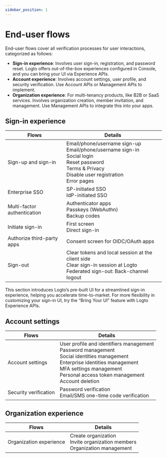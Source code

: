 ```yaml
---
sidebar_position: 1
---
```


# End-user flows

End-user flows cover all verification processes for user interactions, categorized as follows:

- **Sign-in experience**: Involves user sign-in, registration, and password reset. Logto offers out-of-the-box experiences configured in Console, and you can bring your UI via Experience APIs.
- **Account experience**: Involves account settings, user profile, and security verification. Use Account APIs or Management APIs to implement.
- **Organization experience**: For multi-tenancy products, like B2B or SaaS services. Involves organization creation, member invitation, and management. Use Management APIs to integrate this into your apps.

## Sign-in experience

| Flows                       | Details                                                                                                                                                             |
| --------------------------- | ------------------------------------------------------------------------------------------------------------------------------------------------------------------- |
| Sign-up and sign-in         | Email/phone/username sign-up<br/>Email/phone/username sign-in<br/>Social login<br/>Reset password<br/>Terms & Privacy<br/>Disable user registration<br/>Error pages |
| Enterprise SSO              | SP-initiated SSO<br/>IdP-initiated SSO                                                                                                                              |
| Multi-factor authentication | Authenticator apps<br/>Passkeys (WebAuthn)<br/>Backup codes                                                                                                         |
| Initiate sign-in            | First screen<br/>Direct sign-in                                                                                                                                     |
| Authorize third-party apps  | Consent screen for OIDC/OAuth apps                                                                                                                                  |
| Sign-out                    | Clear tokens and local session at the client side<br/>Clear sign-in session at Logto<br/>Federated sign-out: Back-channel logout                                    |

This section introduces Logto’s pre-built UI for a streamlined sign-in experience, helping you accelerate time-to-market. For more flexibility in customizing your sign-in UI, try the “Bring Your UI” feature with Logto Experience APIs.

## Account settings

| Flows                 | Details                                                                                                                                                                                                                     |
| --------------------- | --------------------------------------------------------------------------------------------------------------------------------------------------------------------------------------------------------------------------- |
| Account settings      | User profile and identifiers management<br/>Password management<br/>Social identities management<br/>Enterprise identities management<br/>MFA settings management<br/>Personal access token management<br/>Account deletion |
| Security verification | Password verification<br/>Email/SMS one-time code verification                                                                                                                                                              |

## Organization experience

| Flows                   | Details                                                                         |
| ----------------------- | ------------------------------------------------------------------------------- |
| Organization experience | Create organization<br/>Invite organization members<br/>Organization management |
